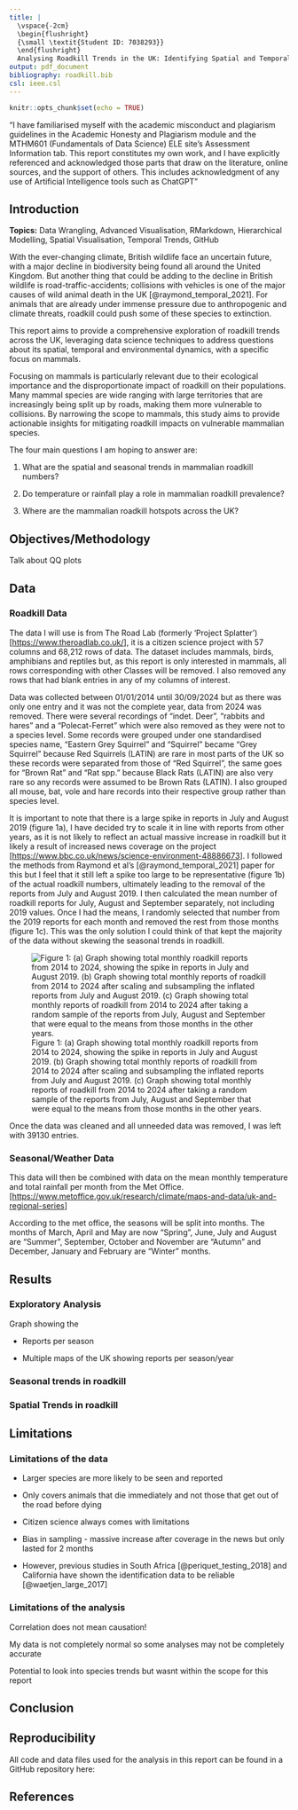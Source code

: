 ```yaml
---
title: |
  \vspace{-2cm}
  \begin{flushright}
  {\small \textit{Student ID: 7038293}}
  \end{flushright}
  Analysing Roadkill Trends in the UK: Identifying Spatial and Temporal Patterns
output: pdf_document
bibliography: roadkill.bib
csl: ieee.csl
---
```


```r
knitr::opts_chunk$set(echo = TRUE)
```

“I have familiarised myself with the academic misconduct and plagiarism guidelines in the Academic Honesty and Plagiarism module and the MTHM601 (Fundamentals of Data Science) ELE site’s Assessment Information tab. This report constitutes my own work, and I have explicitly referenced and acknowledged those parts that draw on the literature, online sources, and the support of others. This includes acknowledgment of any use of Artificial Intelligence tools such as ChatGPT”

## Introduction

**Topics:** Data Wrangling, Advanced Visualisation, RMarkdown, Hierarchical Modelling, Spatial Visualisation, Temporal Trends, GitHub

With the ever-changing climate, British wildlife face an uncertain future, with a major decline in biodiversity being found all around the United Kingdom. But another thing that could be adding to the decline in British wildlife is road-traffic-accidents; collisions with vehicles is one of the major causes of wild animal death in the UK [@raymond_temporal_2021]. For animals that are already under immense pressure due to anthropogenic and climate threats, roadkill could push some of these species to extinction.

This report aims to provide a comprehensive exploration of roadkill trends across the UK, leveraging data science techniques to address questions about its spatial, temporal and environmental dynamics, with a specific focus on mammals.

Focusing on mammals is particularly relevant due to their ecological importance and the disproportionate impact of roadkill on their populations. Many mammal species are wide ranging with large territories that are increasingly being split up by roads, making them more vulnerable to collisions. By narrowing the scope to mammals, this study aims to provide actionable insights for mitigating roadkill impacts on vulnerable mammalian species.

The four main questions I am hoping to answer are:

1.  What are the spatial and seasonal trends in mammalian roadkill numbers?

2.  Do temperature or rainfall play a role in mammalian roadkill prevalence?

3.  Where are the mammalian roadkill hotspots across the UK?

## Objectives/Methodology

Talk about QQ plots

## Data

### Roadkill Data

The data I will use is from The Road Lab (formerly 'Project Splatter') [<https://www.theroadlab.co.uk/>], it is a citizen science project with 57 columns and 68,212 rows of data. The dataset includes mammals, birds, amphibians and reptiles but, as this report is only interested in mammals, all rows corresponding with other Classes will be removed. I also removed any rows that had blank entries in any of my columns of interest.

Data was collected between 01/01/2014 until 30/09/2024 but as there was only one entry and it was not the complete year, data from 2024 was removed. There were several recordings of “indet. Deer”, "rabbits and hares" and a "Polecat-Ferret" which were also removed as they were not to a species level. Some records were grouped under one standardised species name, "Eastern Grey Squirrel" and "Squirrel" became "Grey Squirrel" because Red Squirrels (LATIN) are rare in most parts of the UK so these records were separated from those of "Red Squirrel", the same goes for "Brown Rat" and "Rat spp." because Black Rats (LATIN) are also very rare so any records were assumed to be Brown Rats (LATIN). I also grouped all mouse, bat, vole and hare records into their respective group rather than species level.

It is important to note that there is a large spike in reports in July and August 2019 (figure 1a), I have decided try to scale it in line with reports from other years, as it is not likely to reflect an actual massive increase in roadkill but it likely a result of increased news coverage on the project [<https://www.bbc.co.uk/news/science-environment-48886673>]. I followed the methods from Raymond et al's [@raymond_temporal_2021] paper for this but I feel that it still left a spike too large to be representative (figure 1b) of the actual roadkill numbers, ultimately leading to the removal of the reports from July and August 2019. I then calculated the mean number of roadkill reports for July, August and September separately, not including 2019 values. Once I had the means, I randomly selected that number from the 2019 reports for each month and removed the rest from those months (figure 1c). This was the only solution I could think of that kept the majority of the data without skewing the seasonal trends in roadkill.

![Figure 1: (a) Graph showing total monthly roadkill reports from 2014 to 2024, showing the spike in reports in July and August 2019. (b) Graph showing total monthly reports of roadkill from 2014 to 2024 after scaling and subsampling the inflated reports from July and August 2019. (c) Graph showing total monthly reports of roadkill from 2014 to 2024 after taking a random sample of the reports from July, August and September that were equal to the means from those months in the other years.](images/clipboard-2178438044.png)

Once the data was cleaned and all unneeded data was removed, I was left with 39130 entries.

### Seasonal/Weather Data

This data will then be combined with data on the mean monthly temperature and total rainfall per month from the Met Office. [<https://www.metoffice.gov.uk/research/climate/maps-and-data/uk-and-regional-series>]

According to the met office, the seasons will be split into months. The months of March, April and May are now "Spring", June, July and August are "Summer", September, October and November are "Autumn" and December, January and February are "Winter" months.

## Results

### Exploratory Analysis

Graph showing the

-   Reports per season

-   Multiple maps of the UK showing reports per season/year

### Seasonal trends in roadkill

### Spatial Trends in roadkill

## Limitations

### Limitations of the data

-   Larger species are more likely to be seen and reported

-   Only covers animals that die immediately and not those that get out of the road before dying

-   Citizen science always comes with limitations

-   Bias in sampling - massive increase after coverage in the news but only lasted for 2 months

-   However, previous studies in South Africa [@periquet_testing_2018] and California have shown the identification data to be reliable [@waetjen_large_2017]

### Limitations of the analysis

Correlation does not mean causation!

My data is not completely normal so some analyses may not be completely accurate

Potential to look into species trends but wasnt within the scope for this report

## Conclusion

## Reproducibility

All code and data files used for the analysis in this report can be found in a GitHub repository here:

## References
